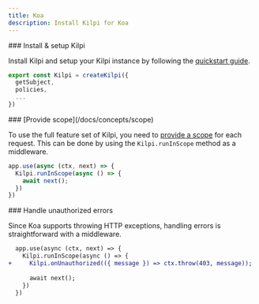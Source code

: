 ```yaml
---
title: Koa
description: Install Kilpi for Koa
---
```


<Steps>
<Step>
### Install & setup Kilpi

Install Kilpi and setup your Kilpi instance by following the [quickstart guide](/docs/getting-started/quickstart).

```ts
export const Kilpi = createKilpi({
  getSubject,
  policies,
  ...
})
```
</Step>

<Step>
### [Provide scope](/docs/concepts/scope)

To use the full feature set of Kilpi, you need to [provide a scope](/docs/concepts/scope) for each request. This can be done by using the `Kilpi.runInScope` method as a middleware.

```ts
app.use(async (ctx, next) => {
  Kilpi.runInScope(async () => {
    await next();
  })
})
```
</Step>

<Step>
### Handle unauthorized errors

Since Koa supports throwing HTTP exceptions, handling errors is straightforward with a middleware.

```diff lang="ts"
  app.use(async (ctx, next) => {
    Kilpi.runInScope(async () => {
+     Kilpi.onUnauthorized(({ message }) => ctx.throw(403, message));
      
      await next();
    })
  })
```
</Step>
</Steps>
